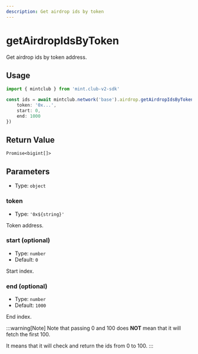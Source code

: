```yaml
---
description: Get airdrop ids by token 
---
```


# getAirdropIdsByToken 

Get airdrop ids by token address.

## Usage

```ts twoslash [example.ts]
import { mintclub } from 'mint.club-v2-sdk'

const ids = await mintclub.network('base').airdrop.getAirdropIdsByToken({
	token: '0x...',
	start: 0,
	end: 1000
}) 
```


## Return Value

`Promise<bigint[]>`

## Parameters

- Type: `object`

### token

- Type: `'0x${string}'`

Token address.

### start (optional)

- Type: `number`
- Default: `0`

Start index.

### end (optional)

- Type: `number`
- Default: `1000`

End index.

:::warning[Note]
Note that passing 0 and 100 does **NOT** mean that it will fetch the first 100. 

It means that it will check and return the ids from 0 to 100.
:::